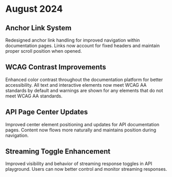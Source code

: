 # August 2024

## Anchor Link System
Redesigned anchor link handling for improved navigation within documentation pages. Links now account for fixed headers and maintain proper scroll position when opened.

## WCAG Contrast Improvements
Enhanced color contrast throughout the documentation platform for better accessibility. All text and interactive elements now meet WCAG AA standards by default and warnings are shown for any elements that do not meet WCAG AA standards.

## API Page Center Updates
Improved center element positioning and updates for API documentation pages. Content now flows more naturally and maintains position during navigation.

## Streaming Toggle Enhancement
Improved visibility and behavior of streaming response toggles in API playground. Users can now better control and monitor streaming responses.
